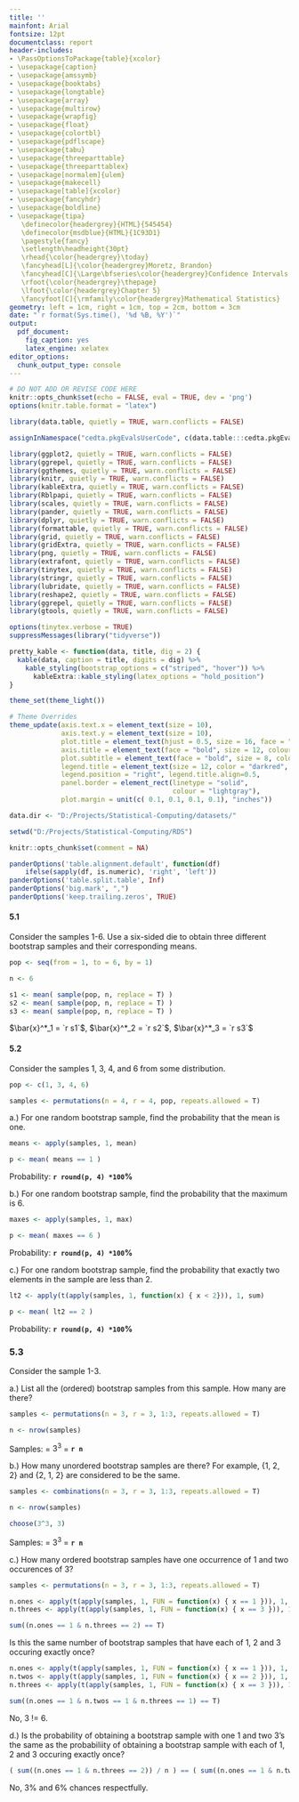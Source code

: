 ```yaml
---
title: ''
mainfont: Arial
fontsize: 12pt
documentclass: report
header-includes:
- \PassOptionsToPackage{table}{xcolor}
- \usepackage{caption}
- \usepackage{amssymb}
- \usepackage{booktabs}
- \usepackage{longtable}
- \usepackage{array}
- \usepackage{multirow}
- \usepackage{wrapfig}
- \usepackage{float}
- \usepackage{colortbl}
- \usepackage{pdflscape}
- \usepackage{tabu}
- \usepackage{threeparttable}
- \usepackage{threeparttablex}
- \usepackage[normalem]{ulem}
- \usepackage{makecell}
- \usepackage[table]{xcolor}
- \usepackage{fancyhdr}
- \usepackage{boldline}
- \usepackage{tipa}
   \definecolor{headergrey}{HTML}{545454}
   \definecolor{msdblue}{HTML}{1C93D1}
   \pagestyle{fancy}
   \setlength\headheight{30pt}
   \rhead{\color{headergrey}\today}
   \fancyhead[L]{\color{headergrey}Moretz, Brandon}
   \fancyhead[C]{\Large\bfseries\color{headergrey}Confidence Intervals - The Bootstrap}
   \rfoot{\color{headergrey}\thepage}
   \lfoot{\color{headergrey}Chapter 5}
   \fancyfoot[C]{\rmfamily\color{headergrey}Mathematical Statistics}
geometry: left = 1cm, right = 1cm, top = 2cm, bottom = 3cm
date: "`r format(Sys.time(), '%d %B, %Y')`"
output:
  pdf_document:
    fig_caption: yes
    latex_engine: xelatex
editor_options: 
  chunk_output_type: console
---
```



```r

# DO NOT ADD OR REVISE CODE HERE
knitr::opts_chunk$set(echo = FALSE, eval = TRUE, dev = 'png')
options(knitr.table.format = "latex")

```

```r

library(data.table, quietly = TRUE, warn.conflicts = FALSE)

assignInNamespace("cedta.pkgEvalsUserCode", c(data.table:::cedta.pkgEvalsUserCode, "rtvs"), "data.table")

library(ggplot2, quietly = TRUE, warn.conflicts = FALSE)
library(ggrepel, quietly = TRUE, warn.conflicts = FALSE)
library(ggthemes, quietly = TRUE, warn.conflicts = FALSE)
library(knitr, quietly = TRUE, warn.conflicts = FALSE)
library(kableExtra, quietly = TRUE, warn.conflicts = FALSE)
library(Rblpapi, quietly = TRUE, warn.conflicts = FALSE)
library(scales, quietly = TRUE, warn.conflicts = FALSE)
library(pander, quietly = TRUE, warn.conflicts = FALSE)
library(dplyr, quietly = TRUE, warn.conflicts = FALSE)
library(formattable, quietly = TRUE, warn.conflicts = FALSE)
library(grid, quietly = TRUE, warn.conflicts = FALSE)
library(gridExtra, quietly = TRUE, warn.conflicts = FALSE)
library(png, quietly = TRUE, warn.conflicts = FALSE)
library(extrafont, quietly = TRUE, warn.conflicts = FALSE)
library(tinytex, quietly = TRUE, warn.conflicts = FALSE)
library(stringr, quietly = TRUE, warn.conflicts = FALSE)
library(lubridate, quietly = TRUE, warn.conflicts = FALSE)
library(reshape2, quietly = TRUE, warn.conflicts = FALSE)
library(ggrepel, quietly = TRUE, warn.conflicts = FALSE)
library(gtools, quietly = TRUE, warn.conflicts = FALSE)

options(tinytex.verbose = TRUE)
suppressMessages(library("tidyverse"))

pretty_kable <- function(data, title, dig = 2) {
  kable(data, caption = title, digits = dig) %>%
    kable_styling(bootstrap_options = c("striped", "hover")) %>%
      kableExtra::kable_styling(latex_options = "hold_position")
}

theme_set(theme_light())

# Theme Overrides
theme_update(axis.text.x = element_text(size = 10),
             axis.text.y = element_text(size = 10),
             plot.title = element_text(hjust = 0.5, size = 16, face = "bold", color = "darkgreen"),
             axis.title = element_text(face = "bold", size = 12, colour = "steelblue4"),
             plot.subtitle = element_text(face = "bold", size = 8, colour = "darkred"),
             legend.title = element_text(size = 12, color = "darkred", face = "bold"),
             legend.position = "right", legend.title.align=0.5,
             panel.border = element_rect(linetype = "solid", 
                                         colour = "lightgray"), 
             plot.margin = unit(c( 0.1, 0.1, 0.1, 0.1), "inches"))

data.dir <- "D:/Projects/Statistical-Computing/datasets/"

setwd("D:/Projects/Statistical-Computing/RDS")

```

```r

knitr::opts_chunk$set(comment = NA)

panderOptions('table.alignment.default', function(df)
    ifelse(sapply(df, is.numeric), 'right', 'left'))
panderOptions('table.split.table', Inf)
panderOptions('big.mark', ",")
panderOptions('keep.trailing.zeros', TRUE)

```

#### 5.1

Consider the samples 1-6. Use a six-sided die to obtain three different bootstrap samples and their corresponding means.

```r
pop <- seq(from = 1, to = 6, by = 1)

n <- 6

s1 <- mean( sample(pop, n, replace = T) )
s2 <- mean( sample(pop, n, replace = T) )
s3 <- mean( sample(pop, n, replace = T) )

```

$\bar{x}^*_1 = `r s1`$, $\bar{x}^*_2 = `r s2`$, $\bar{x}^*_3 = `r s3`$

#### 5.2

Consider the samples 1, 3, 4, and 6 from some distribution.

```r

pop <- c(1, 3, 4, 6)

samples <- permutations(n = 4, r = 4, pop, repeats.allowed = T)

```

a.) For one random bootstrap sample, find the probability that the mean is one.

```r

means <- apply(samples, 1, mean)

p <- mean( means == 1 )

```

Probability: __`r round(p, 4) *100`%__

b.) For one random bootstrap sample, find the probability that the maximum is 6.

```r
maxes <- apply(samples, 1, max)

p <- mean( maxes == 6 )
```

Probability: __`r round(p, 4) *100`%__

c.) For one random bootstrap sample, find the probability that exactly two elements in the sample are less than 2.

```r

lt2 <- apply(t(apply(samples, 1, function(x) { x < 2})), 1, sum)

p <- mean( lt2 == 2 )

```

Probability: __`r round(p, 4) *100`%__

### 5.3

Consider the sample 1-3.

a.) List all the (ordered) bootstrap samples from this sample. How many are there?

```r
samples <- permutations(n = 3, r = 3, 1:3, repeats.allowed = T)

n <- nrow(samples)
```

Samples: = $3^3$ = __`r n`__

b.) How many unordered bootstrap samples are there? For example, {1, 2, 2} and {2, 1, 2} are considered to be the same.

```r
samples <- combinations(n = 3, r = 3, 1:3, repeats.allowed = T)

n <- nrow(samples)

choose(3^3, 3)

```

Samples: = $3^3$ = __`r n`__

c.) How many ordered bootstrap samples have one occurrence of 1 and two occurences of 3?

```r

samples <- permutations(n = 3, r = 3, 1:3, repeats.allowed = T)

n.ones <- apply(t(apply(samples, 1, FUN = function(x) { x == 1 })), 1, function(x) sum(x) )
n.threes <- apply(t(apply(samples, 1, FUN = function(x) { x == 3 })), 1, function(x) sum(x) )

sum((n.ones == 1 & n.threes == 2) == T)
```

Is this the same number of bootstrap samples that have each of 1, 2 and 3 occuring exactly once?

```r

n.ones <- apply(t(apply(samples, 1, FUN = function(x) { x == 1 })), 1, function(x) sum(x) )
n.twos <- apply(t(apply(samples, 1, FUN = function(x) { x == 2 })), 1, function(x) sum(x) )
n.threes <- apply(t(apply(samples, 1, FUN = function(x) { x == 3 })), 1, function(x) sum(x) )

sum((n.ones == 1 & n.twos == 1 & n.threes == 1) == T)
```

No, 3 != 6.

d.) Is the probability of obtaining a bootstrap sample with one 1 and two 3's the same as the probabiliity of obtaining a bootstrap sample with each of 1, 2 and 3 occuring exactly once?

```r

( sum((n.ones == 1 & n.threes == 2)) / n ) == ( sum((n.ones == 1 & n.twos == 1 &  n.threes == 1)) / n )

```

No, 3% and 6% chances respectfully.